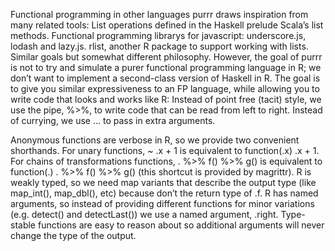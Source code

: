 Functional programming in other languages
purrr draws inspiration from many related tools:
List operations defined in the Haskell prelude
Scala’s list methods.
Functional programming librarys for javascript: underscore.js, lodash and lazy.js.
rlist, another R package to support working with lists. Similar goals but somewhat different philosophy.
However, the goal of purrr is not to try and simulate a purer functional programming language in R; we don’t want to implement a second-class version of Haskell in R. The goal is to give you similar expressiveness to an FP language, while allowing you to write code that looks and works like R:
Instead of point free (tacit) style, we use the pipe, %>%, to write code that can be read from left to right.
Instead of currying, we use ... to pass in extra arguments.

Anonymous functions are verbose in R, so we provide two convenient shorthands. For unary functions, ~ .x + 1 is equivalent to function(.x) .x + 1. For chains of transformations functions, . %>% f() %>% g() is equivalent to function(.) . %>% f() %>% g() (this shortcut is provided by magrittr).
R is weakly typed, so we need map variants that describe the output type (like map_int(), map_dbl(), etc) because don’t the return type of .f.
R has named arguments, so instead of providing different functions for minor variations (e.g. detect() and detectLast()) we use a named argument, .right. Type-stable functions are easy to reason about so additional arguments will never change the type of the output.
